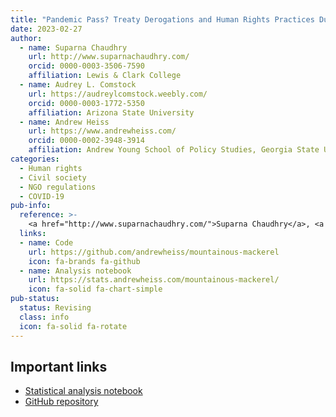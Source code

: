 ```yaml
---
title: "Pandemic Pass? Treaty Derogations and Human Rights Practices During COVID-19"
date: 2023-02-27
author:
  - name: Suparna Chaudhry
    url: http://www.suparnachaudhry.com/
    orcid: 0000-0003-3506-7590
    affiliation: Lewis & Clark College
  - name: Audrey L. Comstock
    url: https://audreylcomstock.weebly.com/
    orcid: 0000-0003-1772-5350
    affiliation: Arizona State University
  - name: Andrew Heiss
    url: https://www.andrewheiss.com/
    orcid: 0000-0002-3948-3914
    affiliation: Andrew Young School of Policy Studies, Georgia State University
categories:
  - Human rights
  - Civil society
  - NGO regulations
  - COVID-19
pub-info:
  reference: >-
    <a href="http://www.suparnachaudhry.com/">Suparna Chaudhry</a>, <a href="https://audreylcomstock.weebly.com/">Audrey L. Comstock</a>, and <strong>Andrew Heiss</strong>, “Pandemic Pass? Treaty Derogations and Human Rights Practices During COVID-19”
  links:
  - name: Code
    url: https://github.com/andrewheiss/mountainous-mackerel
    icon: fa-brands fa-github
  - name: Analysis notebook
    url: https://stats.andrewheiss.com/mountainous-mackerel/
    icon: fa-solid fa-chart-simple  
pub-status: 
  status: Revising
  class: info
  icon: fa-solid fa-rotate
---
```


## Important links

- [Statistical analysis notebook](https://stats.andrewheiss.com/mountainous-mackerel/)
- [GitHub repository](https://github.com/andrewheiss/mountainous-mackerel)
